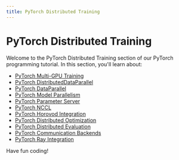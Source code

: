 ```yaml
---
title: PyTorch Distributed Training
---
```


# PyTorch Distributed Training

Welcome to the PyTorch Distributed Training section of our PyTorch programming tutorial. In this section, you'll learn about:

- [PyTorch Multi-GPU Training](./0-pytorch-multi-gpu-training.mdx)
- [PyTorch DistributedDataParallel](./1-pytorch-distributeddataparallel.mdx)
- [PyTorch DataParallel](./2-pytorch-dataparallel.mdx)
- [PyTorch Model Parallelism](./3-pytorch-model-parallelism.mdx)
- [PyTorch Parameter Server](./4-pytorch-parameter-server.mdx)
- [PyTorch NCCL](./5-pytorch-nccl.mdx)
- [PyTorch Horovod Integration](./6-pytorch-horovod-integration.mdx)
- [PyTorch Distributed Optimization](./7-pytorch-distributed-optimization.mdx)
- [PyTorch Distributed Evaluation](./8-pytorch-distributed-evaluation.mdx)
- [PyTorch Communication Backends](./9-pytorch-communication-backends.mdx)
- [PyTorch Ray Integration](./10-pytorch-ray-integration.mdx)

Have fun coding!